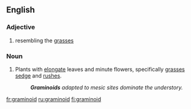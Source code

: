 ==English==

===Adjective===
{{en-adj}}

# resembling the [[grass]]es

===Noun===
{{en-noun}}

# Plants with [[elongate]] leaves and minute flowers, specifically [[grass]]es [[sedge]] and [[rush]]es.
#: '''''Graminoids''' adapted to mesic sites dominate the understory.''

[[fr:graminoid]]
[[ru:graminoid]]
[[fi:graminoid]]
